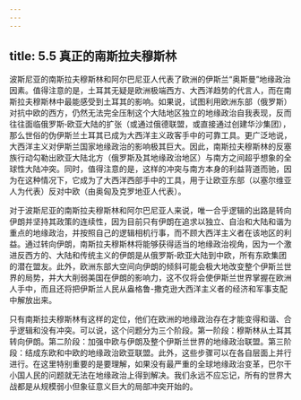 ```yaml
---
---
---
```

title: 5.5 真正的南斯拉夫穆斯林
---



波斯尼亚的南斯拉夫穆斯林和阿尔巴尼亚人代表了欧洲的伊斯兰“奥斯曼”地缘政治因素。值得注意的是，土耳其无疑是欧洲极端西方、大西洋趋势的代言人，而在南斯拉夫穆斯林中最能感受到土耳其的影响。如果说，试图利用欧洲东部（俄罗斯）对抗中欧的西方，仍然无法完全压制这个大陆地区独立的地缘政治自我表现，反而往往面临俄罗斯‑欧亚大陆的扩张（或通过俄德联盟，或直接通过创建华沙集团），那么世俗的伪伊斯兰土耳其已成为大西洋主义政客手中的可靠工具。更广泛地说，大西洋主义对伊斯兰国家地缘政治的影响极其巨大。因此，南斯拉夫穆斯林的反塞族行动勾勒出欧亚大陆北方（俄罗斯及其地缘政治地区）与南方之间超乎想象的全球性大陆冲突。同时，值得注意的是，这样的冲突与南方本身的利益背道而驰，因为在这种情况下，它成为了大西洋西部手中的工具，用于让欧亚东部（以塞尔维亚人为代表）反对中欧（由奥匈及克罗地亚人代表）。

对于波斯尼亚的南斯拉夫穆斯林和阿尔巴尼亚人来说，唯一合乎逻辑的出路是转向伊朗并坚持其政策的连续性，因为目前只有伊朗在追求以独立、自治和大陆和谐为重点的地缘政治，并按照自己的逻辑相机行事，而不顾大西洋主义者在该地区的利益。通过转向伊朗，南斯拉夫穆斯林将能够获得适当的地缘政治视角，因为一个激进反西方的、大陆和传统主义的伊朗是从俄罗斯‑欧亚大陆到中欧，所有东欧集团的潜在盟友。此外，欧洲东部大空间向伊朗的倾斜可能会极大地改变整个伊斯兰世界的局势，并大大削弱美国在伊朗的影响力，这不仅将会使伊斯兰世界掌握在欧洲人手中，而且还将把伊斯兰人民从盎格鲁-撒克逊大西洋主义者的经济和军事支配中解放出来。

只有南斯拉夫穆斯林有这样的定位，他们在欧洲的地缘政治存在才能变得和谐、合乎逻辑和没有冲突。可以说，这个问题分为三个阶段。第一阶段：穆斯林从土耳其转向伊朗。第二阶段：加强中欧与伊朗及整个伊斯兰世界的地缘政治联盟。第三阶段：结成东欧和中欧的地缘政治欧亚联盟。此外，这些步骤可以在各自层面上并行进行。在这里特别重要的是要理解，如果没有最严重的全球地缘政治变革，巴尔干小国人民的问题就无法在地缘政治上得到解决。我们永远不应忘记，所有的世界大战都是从规模弱小但象征意义巨大的局部冲突开始的。